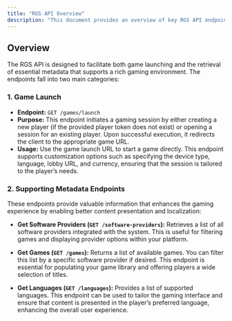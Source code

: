 ```yaml
---
title: "RGS API Overview"
description: "This document provides an overview of key RGS API endpoints used to launch games and retrieve supporting metadata such as software providers, game listings, and available languages. These endpoints help operators build a dynamic and engaging gaming experience."
---
```


## Overview

The RGS API is designed to facilitate both game launching and the retrieval of essential metadata that supports a rich gaming environment. The endpoints fall into two main categories:

### 1. Game Launch

- **Endpoint:** `GET /games/launch`
- **Purpose:**
This endpoint initiates a gaming session by either creating a new player (if the provided player token does not exist) or opening a session for an existing player. Upon successful execution, it redirects the client to the appropriate game URL.
- **Usage:**
Use the game launch URL to start a game directly. This endpoint supports customization options such as specifying the device type, language, lobby URL, and currency, ensuring that the session is tailored to the player’s needs.

### 2. Supporting Metadata Endpoints

These endpoints provide valuable information that enhances the gaming experience by enabling better content presentation and localization:

- **Get Software Providers (`GET /software-providers`):**
Retrieves a list of all software providers integrated with the system. This is useful for filtering games and displaying provider options within your platform.

- **Get Games (`GET /games`):**
Returns a list of available games. You can filter this list by a specific software provider if desired. This endpoint is essential for populating your game library and offering players a wide selection of titles.

- **Get Languages (`GET /languages`):**
Provides a list of supported languages. This endpoint can be used to tailor the gaming interface and ensure that content is presented in the player’s preferred language, enhancing the overall user experience.
